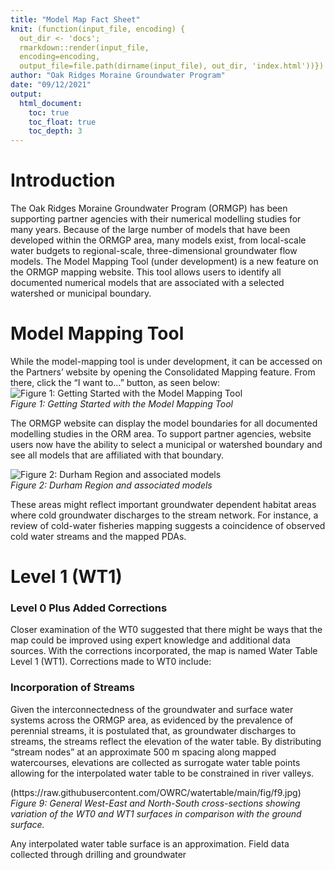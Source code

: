 ```yaml
---
title: "Model Map Fact Sheet"
knit: (function(input_file, encoding) {
  out_dir <- 'docs';
  rmarkdown::render(input_file,
  encoding=encoding,
  output_file=file.path(dirname(input_file), out_dir, 'index.html'))})
author: "Oak Ridges Moraine Groundwater Program"
date: "09/12/2021"
output: 
  html_document:
    toc: true
    toc_float: true
    toc_depth: 3
---
```



# Introduction

The Oak Ridges Moraine Groundwater Program (ORMGP) has been supporting partner agencies with their numerical modelling studies for many years. Because of the large number of models that have been developed within the ORMGP area, many models exist, from local-scale water budgets to regional-scale, three-dimensional groundwater flow models. The Model Mapping Tool (under development) is a new feature on the ORMGP mapping website. This tool allows users to identify all documented numerical models that are associated with a selected watershed or municipal boundary.

# Model Mapping Tool

While the model-mapping tool is under development, it can be accessed on the Partners' website by opening the Consolidated Mapping feature. From there, click the "I want to..." button, as seen below:
![*Figure 1: Getting Started with the Model Mapping Tool*](https://raw.githubusercontent.com/SteveShikaze/ModelMap/main/fig/IWantTo.PNG)\
*Figure 1: Getting Started with the Model Mapping Tool*\

The ORMGP website can display the model boundaries for all documented modelling studies in the ORM area. To support partner agencies, website users now have the ability to select a municipal or watershed boundary and see all models that are affiliated with that boundary. 


![*Figure 2: Durham Region and associated models*](https://raw.githubusercontent.com/SteveShikaze/ModelMap/main/fig/ModelMapFig1.PNG)\
*Figure 2: Durham Region and associated models*\

These areas might reflect important groundwater dependent habitat areas where cold groundwater discharges to the stream network. For instance, a review of cold-water fisheries mapping suggests a coincidence of observed cold water streams and the mapped PDAs. 



# Level 1 (WT1) 
### Level 0 Plus Added Corrections

Closer examination of the WT0 suggested that there might be ways that the map could be improved using expert knowledge and additional data sources. With the corrections incorporated, the map is named Water Table Level 1 (WT1). Corrections made to WT0 include:


### Incorporation of Streams

Given the interconnectedness of the groundwater and surface water systems across the ORMGP area, as evidenced by the prevalence of perennial streams, it is postulated that, as groundwater discharges to streams, the streams reflect the elevation of the water table. By distributing “stream nodes” at an approximate 500 m spacing along mapped watercourses, elevations are collected as surrogate water table points allowing for the interpolated water table to be constrained in river valleys. 

(https://raw.githubusercontent.com/OWRC/watertable/main/fig/f9.jpg)\
*Figure 9: General West-East and North-South cross-sections showing variation of the WT0 and WT1 surfaces in comparison with the ground surface.*\

Any interpolated water table surface is an approximation. Field data collected through drilling and groundwater
